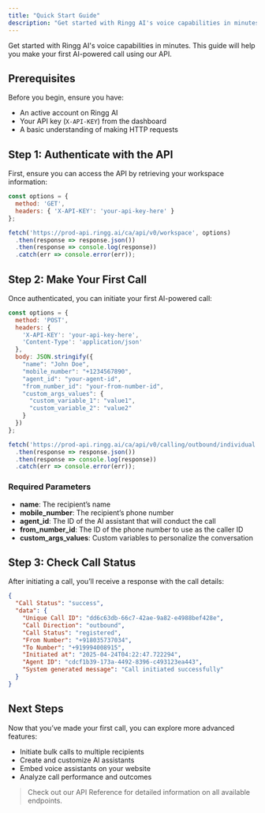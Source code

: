 ```yaml
---
title: "Quick Start Guide"
description: "Get started with Ringg AI's voice capabilities in minutes"
---
```


Get started with Ringg AI's voice capabilities in minutes. This guide will help you make your first AI-powered call using our API.

## Prerequisites

Before you begin, ensure you have:

- An active account on Ringg AI
- Your API key (`X-API-KEY`) from the dashboard
- A basic understanding of making HTTP requests

## Step 1: Authenticate with the API

First, ensure you can access the API by retrieving your workspace information:

```javascript
const options = {
  method: 'GET',
  headers: { 'X-API-KEY': 'your-api-key-here' }
};

fetch('https://prod-api.ringg.ai/ca/api/v0/workspace', options)
  .then(response => response.json())
  .then(response => console.log(response))
  .catch(err => console.error(err));
```

## Step 2: Make Your First Call

Once authenticated, you can initiate your first AI-powered call:

```javascript
const options = {
  method: 'POST',
  headers: {
    'X-API-KEY': 'your-api-key-here',
    'Content-Type': 'application/json'
  },
  body: JSON.stringify({
    "name": "John Doe",
    "mobile_number": "+1234567890",
    "agent_id": "your-agent-id",
    "from_number_id": "your-from-number-id",
    "custom_args_values": {
      "custom_variable_1": "value1",
      "custom_variable_2": "value2"
    }
  })
};

fetch('https://prod-api.ringg.ai/ca/api/v0/calling/outbound/individual', options)
  .then(response => response.json())
  .then(response => console.log(response))
  .catch(err => console.error(err));
```
### Required Parameters

- **name**: The recipient’s name
- **mobile_number**: The recipient’s phone number
- **agent_id**: The ID of the AI assistant that will conduct the call
- **from_number_id**: The ID of the phone number to use as the caller ID
- **custom_args_values**: Custom variables to personalize the conversation

## Step 3: Check Call Status

After initiating a call, you’ll receive a response with the call details:

```json
{
  "Call Status": "success",
  "data": {
    "Unique Call ID": "dd6c63db-66c7-42ae-9a82-e4988bef428e",
    "Call Direction": "outbound",
    "Call Status": "registered",
    "From Number": "+918035737034",
    "To Number": "+919994008915",
    "Initiated at": "2025-04-24T04:22:47.722294",
    "Agent ID": "cdcf1b39-173a-4492-8396-c493123ea443",
    "System generated message": "Call initiated successfully"
  }
}
```

## Next Steps

Now that you’ve made your first call, you can explore more advanced features:

- Initiate bulk calls to multiple recipients
- Create and customize AI assistants
- Embed voice assistants on your website
- Analyze call performance and outcomes

> Check out our API Reference for detailed information on all available endpoints.

